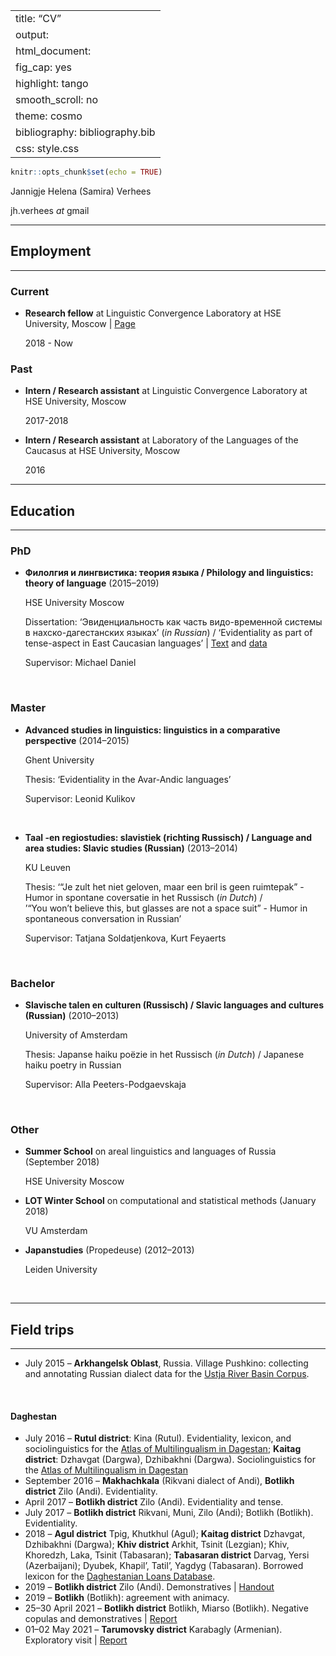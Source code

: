 
---
title: "CV"
output:
  html_document:
    fig_cap: yes
    highlight: tango
    smooth_scroll: no
    theme: cosmo
bibliography: bibliography.bib
css: style.css
---

```r
knitr::opts_chunk$set(echo = TRUE)
```


Jannigje Helena (Samira) Verhees 

jh.verhees _at_ gmail

---

## Employment

---

### Current

* **Research fellow** at Linguistic Convergence Laboratory at HSE University, Moscow | [Page](https://www.hse.ru/en/staff/samiraverhees)

    2018 - Now 

### Past

* **Intern / Research assistant** at Linguistic Convergence Laboratory at HSE University, Moscow
   
    2017-2018 

* **Intern / Research assistant** at Laboratory of the Languages of the Caucasus at HSE University, Moscow
   
    2016

---

## Education

---

### PhD


* **Филолгия и лингвистика: теория языка / Philology and linguistics: theory of language** (2015--2019)

    HSE University Moscow

    Dissertation: 'Эвиденциальность как часть видо-временной системы в нахско-дагестанских языках' (*in Russian*) / 'Evidentiality as part of tense-aspect in East Caucasian languages' | [Text](https://www.hse.ru/sci/diss/300367563) and  [data](https://github.com/sverhees/dissertation_evidentiality)

    Supervisor: Michael Daniel

<br>

### Master

* **Advanced studies in linguistics: linguistics in a comparative perspective** (2014--2015)

    Ghent University

    Thesis: 'Evidentiality in the Avar-Andic languages'

    Supervisor: Leonid Kulikov

<br>

* **Taal -en regiostudies: slavistiek (richting Russisch) / Language and area studies: Slavic studies (Russian)** (2013--2014)

    KU Leuven

    Thesis: '"Je zult het niet geloven, maar een bril is geen ruimtepak" - Humor in spontane coversatie in het Russisch  (*in Dutch*) / <br> '"You won't believe this, but glasses are not a space suit" - Humor in spontaneous conversation in Russian'

    Supervisor: Tatjana Soldatjenkova, Kurt Feyaerts

<br>

### Bachelor

* **Slavische talen en culturen (Russisch) / Slavic languages and cultures (Russian)** (2010--2013)

    University of Amsterdam

    Thesis: Japanse haiku poëzie in het Russisch (*in Dutch*) / Japanese haiku poetry in Russian

    Supervisor: Alla Peeters-Podgaevskaja

<br>

### Other

* **Summer School** on areal linguistics and languages of Russia (September 2018)

    HSE University Moscow


* **LOT Winter School** on computational and statistical methods (January 2018)

    VU Amsterdam


* **Japanstudies** (Propedeuse) (2012--2013)

    Leiden University
    
<br>


---

## Field trips

---


* July 2015 -- **Arkhangelsk Oblast**, Russia. Village Pushkino: collecting and annotating Russian dialect data for the [Ustja River Basin Corpus](http://www.parasolcorpus.org/Pushkino/login.php).

<br>

#### Daghestan

* July 2016 -- **Rutul district**: Kina (Rutul). Evidentiality, lexicon, and sociolinguistics for the [Atlas of Multilingualism in Dagestan](https://multidagestan.com); **Kaitag district**: Dzhavgat (Dargwa), Dzhibakhni (Dargwa). Sociolinguistics for the [Atlas of Multilingualism in Dagestan](https://multidagestan.com)
* September 2016 -- **Makhachkala** (Rikvani dialect of Andi), **Botlikh district** Zilo (Andi). Evidentiality.
* April 2017 -- **Botlikh district** Zilo (Andi). Evidentiality and tense.
* July 2017 -- **Botlikh district** Rikvani, Muni, Zilo (Andi); Botlikh (Botlikh). Evidentiality.
* 2018 -- **Agul district** Tpig, Khutkhul (Agul); **Kaitag district** Dzhavgat, Dzhibakhni (Dargwa); **Khiv district** Arkhit, Tsinit (Lezgian); Khiv, Khoredzh, Laka, Tsinit (Tabasaran); **Tabasaran district** Darvag, Yersi (Azerbaijani); Dyubek, Khapil', Tatil', Yagdyg (Tabasaran). Borrowed lexicon for the [Daghestanian Loans Database](http://lingconlab.ru/dagloans/).
* 2019 --  **Botlikh district** Zilo (Andi). Demonstratives | [Handout](https://github.com/sverhees/site/blob/master/other/Zilo_demonstratives.pdf)
* 2019 -- **Botlikh** (Botlikh): agreement with animacy.
* 25--30 April 2021 -- **Botlikh district** Botlikh, Miarso (Botlikh). Negative copulas and demonstratives | [Report](https://github.com/sverhees/fieldtrip_spring2021/blob/main/negative_copulas_field_report.pdf)
* 01--02 May 2021 -- **Tarumovsky district** Karabagly (Armenian). Exploratory visit | [Report](https://github.com/sverhees/site/blob/master/talks/202105_Karabagly/202105_Labseminar_Karabagly_V2.pdf)
